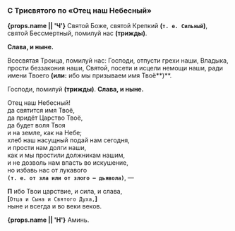 <span id="trisvatoe" />

### С Трисвятого по «Отец наш Небесный»

**{props.name || 'Ч'}** Святой Боже, святой Крепкий **(`т. е. Сильный`)**, святой Бессмертный, помилуй нас **(трижды)**.

**Слава, и ныне.**

Всесвятая Троица, помилуй нас: Господи, отпусти грехи наши, Владыка, прости беззакония наши, Святой, посети и исцели немощи наши, ради имени Твоего **(или:** ибо мы призываем имя Твоё**)**.

Господи, помилуй **(трижды)**. **Слава, и ныне.**

Отец наш Небесный!  
да святится имя Твоё,  
да придёт Царство Твоё,  
да будет воля Твоя  
и на земле, как на Небе;  
хлеб наш насущный подай нам сегодня,  
и прости нам долги наши,  
как и мы простили должникам нашим,  
и не дозволь нам впасть во искушение,  
но избавь нас от лукавого  
**`(т. е. от зла или от злого — дьявола)`**, —

**П** ибо Твои царствие, и сила, и слава,  
**[**`Отца и Сына и Святого Духа,`**]**  
ныне и всегда и во веки веков.

**{props.name || 'Н'}** Аминь.
